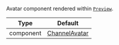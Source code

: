 Avatar component rendered within [`Preview`](../../../ui-components/channel_preview_messenger.mdx).

| Type | Default |
| - | - |
| component | [ChannelAvatar](../../../ui-components/channel_avatar.mdx) |
